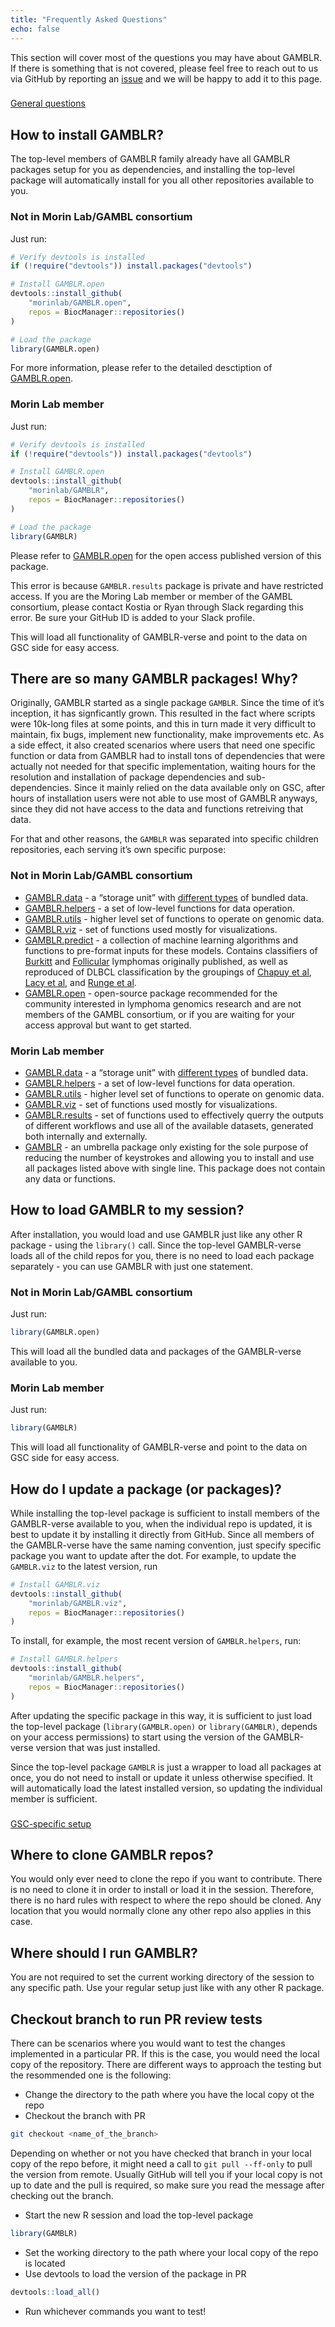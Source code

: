 ```yaml
---
title: "Frequently Asked Questions"
echo: false
---
```


This section will cover most of the questions you may have about GAMBLR. If there is something that is not covered, please feel free to reach out to us via GitHub by reporting an [issue](https://github.com/morinlab/GAMBLR/issues/new) and we will be happy to add it to this page.

###


<div class="d-grid gap-2"><a class="btn btn-lg btn-primary" data-bs-toggle="collapse" href="#General" role="button" aria-expanded="false" aria-controls="General">General questions</a></div>

::: {#General .collapse .multi-collapse}

## How to install GAMBLR?

The top-level members of GAMBLR family already have all GAMBLR packages setup for you as dependencies, and installing the top-level package will automatically install for you all other repositories available to you.

:::{.panel-tabset}

### **Not** in Morin Lab/GAMBL consortium

Just run:

```r
# Verify devtools is installed
if (!require("devtools")) install.packages("devtools")

# Install GAMBLR.open
devtools::install_github(
    "morinlab/GAMBLR.open",
    repos = BiocManager::repositories()
)

# Load the package
library(GAMBLR.open)
```

For more information, please refer to the detailed desctiption of [GAMBLR.open](https://morinlab.github.io/GAMBLR.open/).

### Morin Lab member

Just run:

```r
# Verify devtools is installed
if (!require("devtools")) install.packages("devtools")

# Install GAMBLR.open
devtools::install_github(
    "morinlab/GAMBLR",
    repos = BiocManager::repositories()
)

# Load the package
library(GAMBLR)
```

::: {.callout-note title="Got permission error at this step?" collapse="true"}

Please refer to [GAMBLR.open](https://morinlab.github.io/GAMBLR.open/) for the open access published version of this package.

This error is because `GAMBLR.results` package is private and have restricted access. If you are the Moring Lab member or member of the GAMBL consortium, please contact Kostia or Ryan through Slack regarding this error. Be sure your GitHub ID is added to your Slack profile.

:::

This will load all functionality of GAMBLR-verse and point to the data on GSC side for easy access.

:::

## There are so many GAMBLR packages! Why?

Originally, GAMBLR started as a single package `GAMBLR`. Since the time of it's inception, it has signficantly grown. This resulted in the fact where scripts were 10k-long files at some points, and this in turn made it very difficult to maintain, fix bugs, implement new functionality, make improvements etc. As a side effect, it also created scenarios where users that need one specific function or data from GAMBLR had to install tons of dependencies that were actually not needed for that specific implementation, waiting hours for the resolution and installation of package dependencies and sub-dependencies. Since it mainly relied on the data available only on GSC, after hours of installation users were not able to use most of GAMBLR anyways, since they did not have access to the data and functions retreiving that data.

For that and other reasons, the `GAMBLR` was separated into specific children repositories, each serving it's own specific purpose:

:::{.panel-tabset}

### **Not** in Morin Lab/GAMBL consortium

* [GAMBLR.data](https://github.com/morinlab/GAMBLR.data) - a "storage unit" with [different types](https://morinlab.github.io/GAMBLR.data/resources/bundled_data.html) of bundled data.
* [GAMBLR.helpers](https://github.com/morinlab/GAMBLR.helpers) - a set of low-level functions for data operation.
* [GAMBLR.utils](https://github.com/morinlab/GAMBLR.utils) - higher level set of functions to operate on genomic data.
* [GAMBLR.viz](https://github.com/morinlab/GAMBLR.viz) - set of functions used mostly for visualizations.
* [GAMBLR.predict](https://github.com/morinlab/GAMBLR.predict) - a collection of machine learning algorithms and functions to pre-format inputs for these models. Contains classifiers of [Burkitt](https://doi.org/10.1182/blood.2022016534) and [Follicular](https://doi.org/10.1182/blood.2022018719) lymphomas originally published, as well as reproduced of DLBCL classification by the groupings of [Chapuy et al](https://doi.org/10.1038/s41591-018-0016-8), [Lacy et al](https://doi.org/10.1182/blood.2019003535), and [Runge et al](https://doi.org/10.1111/bjh.17132).
* [GAMBLR.open](https://github.com/morinlab/GAMBLR.open) - open-source package recommended for the community interested in lymphoma genomics research and are not members of the GAMBL consortium, or if you are waiting for your access approval but want to get started.

### Morin Lab member

* [GAMBLR.data](https://github.com/morinlab/GAMBLR.data) - a "storage unit" with [different types](https://morinlab.github.io/GAMBLR.data/resources/bundled_data.html) of bundled data.
* [GAMBLR.helpers](https://github.com/morinlab/GAMBLR.helpers) - a set of low-level functions for data operation.
* [GAMBLR.utils](https://github.com/morinlab/GAMBLR.utils) - higher level set of functions to operate on genomic data.
* [GAMBLR.viz](https://github.com/morinlab/GAMBLR.viz) - set of functions used mostly for visualizations.
* [GAMBLR.results](https://github.com/morinlab/GAMBLR.results) - set of functions used to effectively querry the outputs of different workflows and use all of the available datasets, generated both internally and externally.
* [GAMBLR](https://github.com/morinlab/GAMBLR) - an umbrella package only existing for the sole purpose of reducing the number of keystrokes and allowing you to install and use all packages listed above with single line. This package does not contain any data or functions.

:::

## How to load GAMBLR to my session?

After installation, you would load and use GAMBLR just like any other R package - using the `library()` call. Since the top-level GAMBLR-verse loads all of the child repos for you, there is no need to load each package separately - you can use GAMBLR with just one statement.

:::{.panel-tabset}

### **Not** in Morin Lab/GAMBL consortium

Just run:

```r
library(GAMBLR.open)
```

This will load all the bundled data and packages of the GAMBLR-verse available to you.

### Morin Lab member

Just run:

```r
library(GAMBLR)
```

This will load all functionality of GAMBLR-verse and point to the data on GSC side for easy access.

:::


## How do I update a package (or packages)?

While installing the top-level package is sufficient to install members of the GAMBLR-verse available to you, when the individual repo is updated, it is best to update it by installing it directly from GitHub. Since all members of the GAMBLR-verse have the same naming convention, just specify specific package you want to update after the dot. For example, to update the `GAMBLR.viz` to the latest version, run

```r
# Install GAMBLR.viz
devtools::install_github(
    "morinlab/GAMBLR.viz",
    repos = BiocManager::repositories()
)
```

To install, for example, the most recent version of `GAMBLR.helpers`, run:

```r
# Install GAMBLR.helpers
devtools::install_github(
    "morinlab/GAMBLR.helpers",
    repos = BiocManager::repositories()
)
```

::: {.callout-note}

After updating the specific package in this way, it is sufficient to just load the top-level package (`library(GAMBLR.open)` or `library(GAMBLR)`, depends on your access permissions) to start using the version of the GAMBLR-verse version that was just installed.

:::


::: {.callout-important}

Since the top-level package `GAMBLR` is just a wrapper to load all packages at once, you do not need to install or update it unless otherwise specified. It will automatically load the latest installed version, so updating the individual member is sufficient.

:::


:::

###

<div class="d-grid gap-2"><a class="btn btn-lg btn-primary" data-bs-toggle="collapse" href="#GSCsetup" role="button" aria-expanded="false" aria-controls="GSCsetup">GSC-specific setup</a></div>


::: {#GSCsetup .collapse .multi-collapse}

## Where to clone GAMBLR repos?

You would only ever need to clone the repo if you want to contribute. There is no need to clone it in order to install or load it in the session. Therefore, there is no hard rules with respect to where the repo should be cloned. Any location that you would normally clone any other repo also applies in this case.

## Where should I run GAMBLR?

You are not required to set the current working directory of the session to any specific path. Use your regular setup just like with any other R package.

## Checkout branch to run PR review tests

There can be scenarios where you would want to test the changes implemented in a particular PR. If this is the case, you would need the local copy of the repository. There are different ways to approach the testing but the resommended one is the following:

- Change the directory to the path where you have the local copy ot the repo
- Checkout the branch with PR

```bash
git checkout <name_of_the_branch>
```
::: {.callout-note}

Depending on whether or not you have checked that branch in your local copy of the repo before, it might need a call to `git pull --ff-only` to pull the version from remote. Usually GitHub will tell you if your local copy is not up to date and the pull is required, so make sure you read the message after checking out the branch.

:::

- Start the new R session and load the top-level package

```r
library(GAMBLR)
```

- Set the working directory to the path where your local copy of the repo is located
- Use devtools to load the version of the package in PR

```r
devtools::load_all()
```
- Run whichever commands you want to test!

:::
